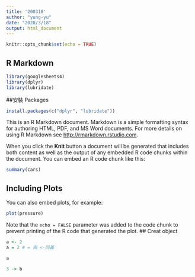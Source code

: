 ```yaml
---
title: '200318'
author: "yung-yu"
date: "2020/3/18"
output: html_document
---
```


```r
knitr::opts_chunk$set(echo = TRUE)
```

## R Markdown

```r
library(googlesheets4)
library(dplyr)
library(lubridate)
```
##安裝 Packages
```r
install.packages(c("dplyr", "lubridate"))

```
This is an R Markdown document. Markdown is a simple formatting syntax for authoring HTML, PDF, and MS Word documents. For more details on using R Markdown see <http://rmarkdown.rstudio.com>.

When you click the **Knit** button a document will be generated that includes both content as well as the output of any embedded R code chunks within the document. You can embed an R code chunk like this:

```r
summary(cars)
```

## Including Plots

You can also embed plots, for example:

```r
plot(pressure)
```

Note that the `echo = FALSE` parameter was added to the code chunk to prevent printing of the R code that generated the plot.
## Creat object
```r
a <- 2
a = 2 # = 與 <-同義
```

```r
a
```

```r
3 -> b
```

